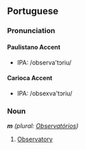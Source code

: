 ==Portuguese==
===Pronunciation===
====Paulistano Accent====
*IPA: /observa'tɔriu/

====Carioca Accent====
*IPA: /obsexva'tɔriu/
===Noun===
'''''m''' (plural: [[Observatórios]])''

#[[Observatory]]
